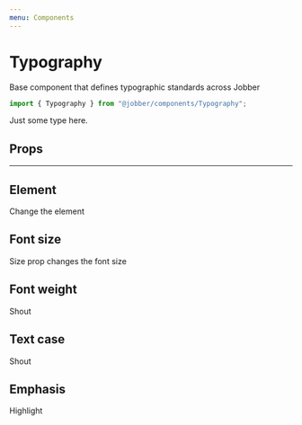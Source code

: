 ```yaml
---
menu: Components
---
```



# Typography

<ComponentStatus stage="pre" responsive="no" accessible="yes" />

Base component that defines typographic standards across Jobber

```ts
import { Typography } from "@jobber/components/Typography";
```

<Playground>
  <Typography>Just some type here.</Typography>
</Playground>

## Props

<Props of={Typography} />

---

## Element

<Playground>
  <Typography element="h1">Change the element</Typography>
</Playground>

## Font size

<Playground>
  <Typography size="extravagant">Size prop changes the font size</Typography>
</Playground>

## Font weight

<Playground>
  <Typography fontWeight="black">Shout</Typography>
</Playground>

## Text case

<Playground>
  <Typography textCase="uppercase">Shout</Typography>
</Playground>

## Emphasis

<Playground>
  <Typography element="span" emphasisType="highlight">
    Highlight
  </Typography>
</Playground>
